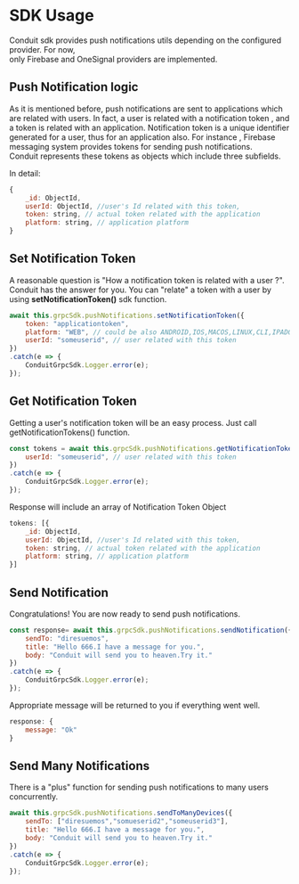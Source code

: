 # SDK Usage

Conduit sdk provides push notifications utils depending on the configured provider. For now, <br/>
only Firebase and OneSignal providers are implemented.

## Push Notification logic

As it is mentioned before, push notifications are sent to applications which are related with users.
In fact, a user is related with a notification token , and a token is related with an application.
Notification token is a unique identifier generated for a user, thus for an application also.
For instance , Firebase messaging system provides tokens for sending push notifications.<br />
Conduit represents these tokens as objects which include three subfields.

In detail:

```jsx title="Notification Token Object"
{
    _id: ObjectId,
    userId: ObjectId, //user's Id related with this token,
    token: string, // actual token related with the application
    platform: string, // application platform
}
```


## Set Notification Token

A reasonable question is "How a notification token is related with a user ?". Conduit has the answer for you.
You can "relate" a token with a user by using **setNotificationToken()** sdk function.

```jsx title=" Set notification token"
await this.grpcSdk.pushNotifications.setNotificationToken({
    token: "applicationtoken",
    platform: "WEB", // could be also ANDROID,IOS,MACOS,LINUX,CLI,IPADOS
    userId: "someuserid", // user related with this token
})
.catch(e => {
    ConduitGrpcSdk.Logger.error(e);
});
```

## Get Notification Token

Getting a user's notification token will be an easy process. Just call getNotificationTokens() function.
```jsx title=" Get notification tokens"
const tokens = await this.grpcSdk.pushNotifications.getNotificationTokens({
    userId: "someuserid", // user related with this token
})
.catch(e => {
    ConduitGrpcSdk.Logger.error(e);
});
```
Response will include an array of Notification Token Object

```jsx title="Response"
tokens: [{
    _id: ObjectId,
    userId: ObjectId, //user's Id related with this token,
    token: string, // actual token related with the application
    platform: string, // application platform
}]
```

## Send Notification

Congratulations! You are now ready to send push notifications.

```jsx title="Send Notification"
const response= await this.grpcSdk.pushNotifications.sendNotification({
    sendTo: "diresuemos",
    title: "Hello 666.I have a message for you.",
    body: "Conduit will send you to heaven.Try it."
})
.catch(e => {
    ConduitGrpcSdk.Logger.error(e);
});
```
Appropriate message will be returned to you if everything went well.
```jsx title="Response"
response: {
    message: "Ok"
}
```

## Send Many Notifications

There is a "plus" function for sending push notifications to many users concurrently.
```jsx title="Send Notifications"
await this.grpcSdk.pushNotifications.sendToManyDevices({
    sendTo: ["diresuemos","somueserid2","someuserid3"],
    title: "Hello 666.I have a message for you.",
    body: "Conduit will send you to heaven.Try it."
})
.catch(e => {
    ConduitGrpcSdk.Logger.error(e);
});
```